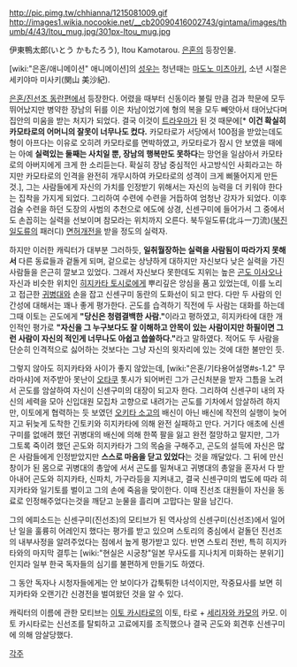 http://pic.pimg.tw/chhianna/1215081009.gif
http://images1.wikia.nocookie.net/__cb20090416002743/gintama/images/thumb/4/43/Itou_mug.jpg/301px-Itou_mug.jpg

伊東鴨太郎(いとう かもたろう), Itou Kamotarou. [[은혼]]의 등장인물. 

[wiki:"은혼/애니메이션" 애니메이션]의 [[성우]]는 청년때는 [[마도노 미츠아키]], 소년 시절은 세키야마 미사키(関山 美沙紀).

[[은혼/진선조 동란편]]에서 등장한다. 어렸을 때부터 신동이라 불릴 만큼 검과 학문에 모두 뛰어났지만 병약한 장남의 뒤를 이은 차남이었기에 형의 복을 모두 빼앗아서 태어났다며 집안의 미움을 받는 처지가 되었다. 결국 이것이 [[트라우마]]가 된 것 때문에[* '''이건 확실히 카모타로의 어머니의 잘못이 너무나도 컸다.''' 카모타로가 서당에서 100점을 받았는데도 형이 아프다는 이유로 오히려 카모타로를 면박하였고, 카모타로가 잠시 안 보였을 때에는 아예 '''실력있는 둘째는 사치일 뿐, 장남의 행복만도 못하다'''는 망언을 일삼아서 카모타로의 아버지에게 크게 한 소리듣는다. 확실히 장남 중심적인 사고방식인 사회라고는 하지만 카모타로의 인격을 완전히 개무시하여 카모타로의 성격이 크게 삐뚤어지게 만든 것.], 그는 사람들에게 자신의 가치를 인정받기 위해서는 자신의 능력을 더 키워야 한다는 집착을 가지게 되었다. 그리하여 수련에 수련을 거듭하여 엄청난 강자가 되었다. 이후 검술 수련을 하던 도장의 사범의 추천으로 에도에 상경, 신센구미에 들어가서 그 중에서도 손꼽히는 실력을 선보이며 참모라는 위치까지 오른다. 북두일도류(北斗一刀流)([[북진일도류]]의 패러디) [[면허개전]]을 받을 정도의 실력자.

하지만 이러한 캐릭터가 대부분 그러하듯, '''일취월장하는 실력을 사람됨이 따라가지 못해서''' 다른 동료들과 겉돌게 되며, 겉으로는 상냥하게 대하지만 자신보다 낮은 실력을 가진 사람들을 은근히 깔보고 있었다. 그래서 자신보다 못한데도 지위는 높은 [[곤도 이사오]]나 자신과 비슷한 위치인 [[히지카타 토시로]]에게 뿌리깊은 앙심을 품고 있었는데, 이를 노리고 접근한 [[귀병대]]와 손을 잡고 신센구미 동란의 도화선이 되고 만다. 다만 두 사람의 인간성에 대해서는 꽤나 좋게 평가한다. 곤도를 습격하기 직전에 두 사람는 대화를 하는데 그때 이토는 곤도에게 '''"당신은 청렴결백한 사람."'''이라고 평하였고, 히지카타에 대한 개인적인 평가로 '''"자신을 그 누구보다도 잘 이해하고 안목이 있는 사람이지만 하필이면 그런 사람이 자신의 적인게 너무나도 아쉽고 씁쓸하다."'''라고 말하였다. 적어도 두 사람을 단순히 인격적으로 싫어하는 것보다는 그냥 자신의 윗자리에 있는 것에 대한 불만인 듯.

그렇지 않아도 히지카타와 사이가 좋지 않았는데, [wiki:"은혼/기타용어설명#s-1.2" 무라마샤]에 저주받아 못난이 [[오타쿠]] 톳시가 되어버린 그가 근신처분을 받자 그틈을 노려서 곤도를 암살하여 자신이 신센구미의 대장이 되고자 한다. 그리하여 신센구미 내의 자신의 세력을 모아 신입대원 모집차 고향으로 내려가는 곤도를 기차에서 암살하려 하지만, 이토에게 협력하는 듯 보였던 [[오키타 소고]]의 배신이 아닌 배신에 작전의 실행이 늦어지고 뒤늦게 도착한 긴토키와 히지카타에 의해 완전 실패하고 만다. 거기다 애초에 신센구미를 없애려 했던 귀병대의 배신에 의해 한쪽 팔을 잃고 완전 절망하고 말지만, 그가 그토록 죽이려 했던 곤도와 히지카타가 그의 목숨을 구해주고, 곤도의 설득에 자신은 많은 사람들에게 인정받았지만 '''스스로 마음을 닫고 있었다'''는 것을 깨달았다. 그 뒤에 만신창이가 된 몸으로 귀병대의 총앞에 서서 곤도를 밀쳐내고 귀병대의 총알을 혼자서 다 받아내어 곤도와 히지카타, 신파치, 가구라등을 지켜내고, 결국 신센구미의 법도에 따라 히지카타와 일기토를 벌이고 그의 손에 죽음을 맞이한다. 이때 진선조 대원들이 자신을 동료로 인정해주었다는것을 깨닫고 눈물을 흘리며 고맙다는 말을 남긴다.   

그의 에피소드는 신센구미(진선조)의 모티브가 된 역사상의 신센구미(신선조)에서 일어난 일을 훌륭히 어레인지 했다는 평가를 받고 있으며 스토리의 중심에서 겉돌던 진선조의 내부사정을 알려주었다는 점에서 높게 평가받고 있다. 반면 스토리 전반, 특히 히지카타와의 마지막 결투는 [wiki:"현실은 시궁창"일본 무사도를 지나치게 미화하는 분위기]인지라 일부 한국 독자들의 심기를 불편하게 만들기도 하였다.

그 동안 독자나 시청자들에게는 안 보이다가 갑툭튀한 녀석이지만, 작중묘사를 보면 히지카타와 오랜기간 신경전을 벌여왔던 것을 알 수 있다. 

캐릭터의 이름에 관한 모티브는 [[이토 카시타로]]의 이토, 타로 + [[세리자와 카모]]의 카모. 이토 카시타로는 신선조를 탈퇴하고 고료에지를 조직했으나 결국 곤도와 회견후 신센구미에 의해 암살당했다.

[[각주]]
